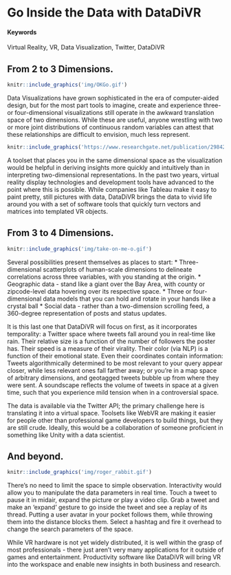 # Go Inside the Data with DataDiVR {#VR-Data-Visualization-Interaction}

#### Keywords {-}
Virtual Reality, VR, Data Visualization, Twitter, DataDiVR

## From 2 to 3 Dimensions.

```r
knitr::include_graphics('img/OKGo.gif')
```
Data Visualizations have grown sophisticated in the era of computer-aided design, but for the most part tools to imagine, create and experience three- or four-dimensional visualizations still operate in the awkward translation space of two dimensions.  While these are useful, anyone wrestling with two or more joint distributions of continuous random variables can attest that these relationships are difficult to envision, much less represent.  

```r
knitr::include_graphics('https://www.researchgate.net/publication/298429887/figure/fig6/AS:340306768744460@1458146864430/Three-dimensional-scatter-plot-based-on-size-protein-concentration-and-attenuation-of.png')
```
A toolset that places you in the same dimensional space as the visualization would be helpful in deriving insights more quickly and intuitively than in interpreting two-dimensional representations.  In the past two years, virtual reality display technologies and development tools have advanced to the point where this is possible.  While companies like Tableau make it easy to paint pretty, still pictures with data, DataDiVR brings the data to vivid life around you with a set of software tools that quickly turn vectors and matrices into templated VR objects.

## From 3 to 4 Dimensions.

```r
knitr::include_graphics('img/take-on-me-o.gif')
```
Several possibilities present themselves as places to start:
* Three-dimensional scatterplots of human-scale dimensions to delineate correlations across three variables, with you standing at the origin.
* Geographic data - stand like a giant over the Bay Area, with county or zipcode-level data hovering over its respective space.
* Three or four-dimensional data models that you can hold and rotate in your hands like a crystal ball
* Social data - rather than a two-dimension scrolling feed, a 360-degree representation of posts and status updates.

It is this last one that DataDiVR will focus on first, as it incorporates temporality:  a Twitter space where tweets fall around you in real-time like rain.  Their relative size is a function of the number of followers the poster has.  Their speed is a measure of their virality.  Their color (via NLP) is a function of their emotional state.  Even their coordinates contain information: Tweets algorithmically determined to be most relevant to your query appear closer, while less relevant ones fall farther away; or you're in a map space of arbitrary dimensions, and geotagged tweets bubble up from where they were sent.  A soundscape reflects the volume of tweets in space at a given time, such that you experience mild tension when in a controversial space.

The data is available via the Twitter API; the primary challenge here is translating it into a virtual space.  Toolsets like WebVR are making it easier for people other than professional game developers to build things, but they are still crude.  Ideally, this would be a collaboration of someone proficient in something like Unity with a data scientist.

## And beyond.

```r
knitr::include_graphics('img/roger_rabbit.gif')
```
There's no need to limit the space to simple observation.  Interactivity would allow you to manipulate the data parameters in real time.  Touch a tweet to pause it in midair, expand the picture or play a video clip.  Grab a tweet and make an 'expand' gesture to go inside the tweet and see a replay of its thread.  Putting a user avatar in your pocket follows them, while throwing them into the distance blocks them.  Select a hashtag and fire it overhead to change the search parameters of the space.

While VR hardware is not yet widely distributed, it is well within the grasp of most professionals - there just aren't very many applications for it outside of games and entertainment.  Productivity software like DataDiVR will bring VR into the workspace and enable new insights in both business and research.
